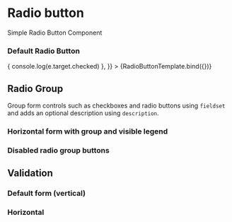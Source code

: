 


<Meta title="Components/Form/RadioButton" component={RadioButton} />

# Radio button

Simple Radio Button Component

### Default Radio Button

<Canvas>
  <Story
    name="RadioButton"
    parameters={{
      componentIds: ['component-radiobutton']
    }}
    args={{
      label: 'Radio Button',
      value: 'Button value',
      onChange: (e) => {
        console.log(e.target.checked)
      },
    }}
  >
    {RadioButtonTemplate.bind({})}
  </Story>
</Canvas>

## Radio Group

Group form controls such as checkboxes and radio buttons using `fieldset` and adds an optional description using `description`.

<Canvas>
  <form>
    <RadioGroup label="Radio Group" labelInformation="Radio Group Description">
      <RadioButton label="Radio Button 1" name="name" value="button1" />
      <RadioButton label="Radio Button 2" name="name" value="button2" />
    </RadioGroup>
  </form>
</Canvas>

### Horizontal form with group and visible legend

<Canvas>
  <form className="horizontal">
    <RadioGroup label="Radio Group" labelInformation="Radio Group Description">
      <RadioButton label="Radio Button 1" name="name" value="button1" />
      <RadioButton label="Radio Button 2" name="name" value="button2" />
    </RadioGroup>
  </form>
</Canvas>

### Disabled radio group buttons

<Canvas>
  <form>
    <RadioGroup label="Radio Group" labelInformation="Radio Group Description">
      <RadioButton label="Radio Button 1" name="name" value="button1" />
      <RadioButton label="Radio Button 2" name="name" value="button2" />
      <RadioButton label="Radio Button 3" name="name" value="button3" disabled />
      <RadioButton label="Radio Button 4" name="name" value="button4" disabled />
      <RadioButton label="Radio Button 5" name="name" value="button5" disabled />
    </RadioGroup>
  </form>
</Canvas>

## Validation

### Default form (vertical)

<Canvas>
  <form>
    <RadioGroup label="Radio Group" labelInformation="Radio Group Description" validator={{ message: 'neutral', indicator: 'info' }}>
      <RadioButton name="name1" label="Radio Button 1" value="button1" />
      <RadioButton name="name1" label="Radio Button 2" value="button2" />
    </RadioGroup>
    <RadioGroup label="Valid Radio Group" labelInformation="Radio Group Description" validator={{ message: 'valid', indicator: 'success' }}>
      <RadioButton name="name2" label="Radio Button 1" value="button1" />
      <RadioButton name="name2" label="Radio Button 2" value="button2" />
    </RadioGroup>
    <RadioGroup label="Invalid Radio Group" labelInformation="Radio Group Description" validator={{ message: 'Invalid', indicator: 'error' }}>
      <RadioButton name="name3" label="Radio Button 1" value="button1" />
      <RadioButton name="name3" label="Radio Button 2" value="button2" />
    </RadioGroup>
  </form>
</Canvas>

### Horizontal

<Canvas>
  <form className="horizontal">
    <RadioGroup label="Valid Radio Group" labelInformation="Radio Group Description" validator={{ message: 'valid', indicator: 'success' }}>
      <RadioButton name="name" label="One" value="button1" />
      <RadioButton name="name" label="Two" value="button2" />
    </RadioGroup>
    <RadioGroup label="Invalid Radio Group" labelInformation="Radio Group Description" validator={{ message: 'Invalid', indicator: 'error' }}>
      <RadioButton name="name1" label="One" value="button1" />
      <RadioButton name="name1" label="Two" value="button2" />
    </RadioGroup>
  </form>
</Canvas>

<ArgsTable of={RadioButton} />
